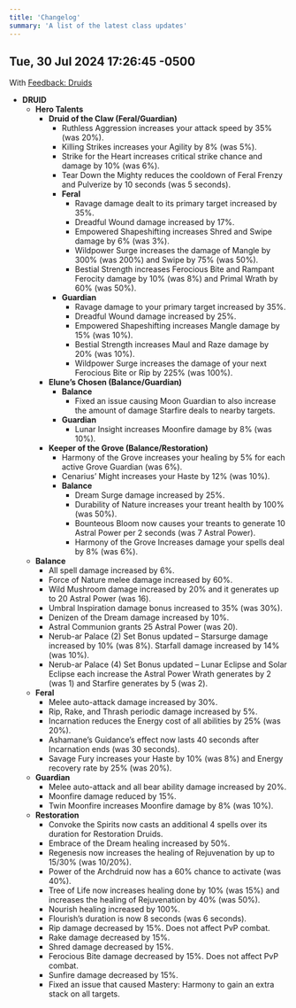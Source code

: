 ```yaml
---
title: 'Changelog'
summary: 'A list of the latest class updates'
---
```


## Tue, 30 Jul 2024 17:26:45 -0500

With [Feedback: Druids](https://www.wowhead.com/blue-tracker/topic/us/1870405)

- **DRUID**
  - **Hero Talents**
    - **Druid of the Claw (Feral/Guardian)**
      - Ruthless Aggression increases your attack speed by 35% (was 20%).
      - Killing Strikes increases your Agility by 8% (was 5%).
      - Strike for the Heart increases critical strike chance and damage by 10% (was 6%).
      - Tear Down the Mighty reduces the cooldown of Feral Frenzy and Pulverize by 10 seconds (was 5 seconds).
      - **Feral**
        - Ravage damage dealt to its primary target increased by 35%.
        - Dreadful Wound damage increased by 17%.
        - Empowered Shapeshifting increases Shred and Swipe damage by 6% (was 3%).
        - Wildpower Surge increases the damage of Mangle by 300% (was 200%) and Swipe by 75% (was 50%).
        - Bestial Strength increases Ferocious Bite and Rampant Ferocity damage by 10% (was 8%) and Primal Wrath by 60% (was 50%).
      - **Guardian**
        - Ravage damage to your primary target increased by 35%.
        - Dreadful Wound damage increased by 25%.
        - Empowered Shapeshifting increases Mangle damage by 15% (was 10%).
        - Bestial Strength increases Maul and Raze damage by 20% (was 10%).
        - Wildpower Surge increases the damage of your next Ferocious Bite or Rip by 225% (was 100%).
    - **Elune’s Chosen (Balance/Guardian)**
      - **Balance**
        - Fixed an issue causing Moon Guardian to also increase the amount of damage Starfire deals to nearby targets.
      - **Guardian**
        - Lunar Insight increases Moonfire damage by 8% (was 10%).
    - **Keeper of the Grove (Balance/Restoration)**
      - Harmony of the Grove increases your healing by 5% for each active Grove Guardian (was 6%).
      - Cenarius’ Might increases your Haste by 12% (was 10%).
      - **Balance**
        - Dream Surge damage increased by 25%.
        - Durability of Nature increases your treant health by 100% (was 50%).
        - Bounteous Bloom now causes your treants to generate 10 Astral Power per 2 seconds (was 7 Astral Power).
        - Harmony of the Grove Increases damage your spells deal by 8% (was 6%).
  - **Balance**
    - All spell damage increased by 6%.
    - Force of Nature melee damage increased by 60%.
    - Wild Mushroom damage increased by 20% and it generates up to 20 Astral Power (was 16).
    - Umbral Inspiration damage bonus increased to 35% (was 30%).
    - Denizen of the Dream damage increased by 10%.
    - Astral Communion grants 25 Astral Power (was 20).
    - Nerub-ar Palace (2) Set Bonus updated – Starsurge damage increased by 10% (was 8%). Starfall damage increased by 14% (was 10%).
    - Nerub-ar Palace (4) Set Bonus updated – Lunar Eclipse and Solar Eclipse each increase the Astral Power Wrath generates by 2 (was 1) and Starfire generates by 5 (was 2).
  - **Feral**
    - Melee auto-attack damage increased by 30%.
    - Rip, Rake, and Thrash periodic damage increased by 5%.
    - Incarnation reduces the Energy cost of all abilities by 25% (was 20%).
    - Ashamane’s Guidance’s effect now lasts 40 seconds after Incarnation ends (was 30 seconds).
    - Savage Fury increases your Haste by 10% (was 8%) and Energy recovery rate by 25% (was 20%).
  - **Guardian**
    - Melee auto-attack and all bear ability damage increased by 20%.
    - Moonfire damage reduced by 15%.
    - Twin Moonfire increases Moonfire damage by 8% (was 10%).
  - **Restoration**
    - Convoke the Spirits now casts an additional 4 spells over its duration for Restoration Druids.
    - Embrace of the Dream healing increased by 50%.
    - Regenesis now increases the healing of Rejuvenation by up to 15/30% (was 10/20%).
    - Power of the Archdruid now has a 60% chance to activate (was 40%).
    - Tree of Life now increases healing done by 10% (was 15%) and increases the healing of Rejuvenation by 40% (was 50%).
    - Nourish healing increased by 100%.
    - Flourish’s duration is now 8 seconds (was 6 seconds).
    - Rip damage decreased by 15%. Does not affect PvP combat.
    - Rake damage decreased by 15%.
    - Shred damage decreased by 15%.
    - Ferocious Bite damage decreased by 15%. Does not affect PvP combat.
    - Sunfire damage decreased by 15%.
    - Fixed an issue that caused Mastery: Harmony to gain an extra stack on all targets.
